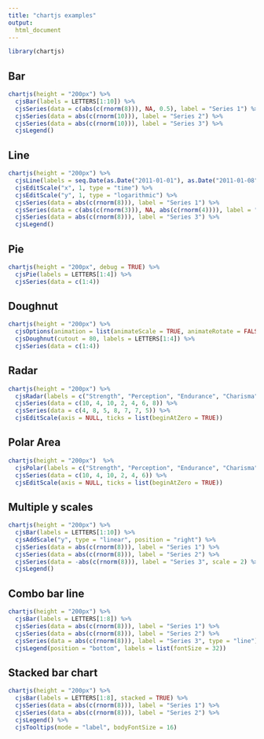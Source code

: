 ```yaml
---
title: "chartjs examples"
output: 
  html_document
---
```


```r
library(chartjs)
```

## Bar

```r
chartjs(height = "200px") %>%
  cjsBar(labels = LETTERS[1:10]) %>%
  cjsSeries(data = c(abs(c(rnorm(8))), NA, 0.5), label = "Series 1") %>%
  cjsSeries(data = abs(c(rnorm(10))), label = "Series 2") %>%
  cjsSeries(data = abs(c(rnorm(10))), label = "Series 3") %>% 
  cjsLegend()
```

## Line

```r
chartjs(height = "200px") %>%
  cjsLine(labels = seq.Date(as.Date("2011-01-01"), as.Date("2011-01-08"), by = 1)) %>%
  cjsEditScale("x", 1, type = "time") %>% 
  cjsEditScale("y", 1, type = "logarithmic") %>%
  cjsSeries(data = abs(c(rnorm(8))), label = "Series 1") %>%
  cjsSeries(data = c(abs(c(rnorm(3))), NA, abs(c(rnorm(4)))), label = "Series 2") %>%
  cjsSeries(data = abs(c(rnorm(8))), label = "Series 3") %>% 
  cjsLegend()
```


## Pie 

```r
chartjs(height = "200px", debug = TRUE) %>%
  cjsPie(labels = LETTERS[1:4]) %>%
  cjsSeries(data = c(1:4))
```

## Doughnut 

```r
chartjs(height = "200px") %>% 
  cjsOptions(animation = list(animateScale = TRUE, animateRotate = FALSE)) %>%
  cjsDoughnut(cutout = 80, labels = LETTERS[1:4]) %>%
  cjsSeries(data = c(1:4))
```

## Radar

```r
chartjs(height = "200px") %>%
  cjsRadar(labels = c("Strength", "Perception", "Endurance", "Charisma", "Intelligence", "Agility", "Luck")) %>%
  cjsSeries(data = c(10, 4, 10, 2, 4, 6, 8)) %>% 
  cjsSeries(data = c(4, 8, 5, 8, 7, 7, 5)) %>% 
  cjsEditScale(axis = NULL, ticks = list(beginAtZero = TRUE))
```

## Polar Area

```r
chartjs(height = "200px")  %>%
  cjsPolar(labels = c("Strength", "Perception", "Endurance", "Charisma", "Intelligence", "Agility")) %>%
  cjsSeries(data = c(10, 4, 10, 2, 4, 6)) %>% 
  cjsEditScale(axis = NULL, ticks = list(beginAtZero = TRUE))
```

## Multiple y scales

```r
chartjs(height = "200px") %>%
  cjsBar(labels = LETTERS[1:10]) %>%
  cjsAddScale("y", type = "linear", position = "right") %>%
  cjsSeries(data = abs(c(rnorm(8))), label = "Series 1") %>%
  cjsSeries(data = abs(c(rnorm(8))), label = "Series 2") %>%
  cjsSeries(data = -abs(c(rnorm(8))), label = "Series 3", scale = 2) %>%
  cjsLegend()
```

## Combo bar line

```r
chartjs(height = "200px") %>%
  cjsBar(labels = LETTERS[1:8]) %>%
  cjsSeries(data = abs(c(rnorm(8))), label = "Series 1") %>%
  cjsSeries(data = abs(c(rnorm(8))), label = "Series 2") %>%
  cjsSeries(data = abs(c(rnorm(8))), label = "Series 3", type = "line") %>%
  cjsLegend(position = "bottom", labels = list(fontSize = 32))
```

## Stacked bar chart

```r
chartjs(height = "200px") %>%
  cjsBar(labels = LETTERS[1:8], stacked = TRUE) %>%
  cjsSeries(data = abs(c(rnorm(8))), label = "Series 1") %>%
  cjsSeries(data = abs(c(rnorm(8))), label = "Series 2") %>% 
  cjsLegend() %>% 
  cjsTooltips(mode = "label", bodyFontSize = 16)
```
